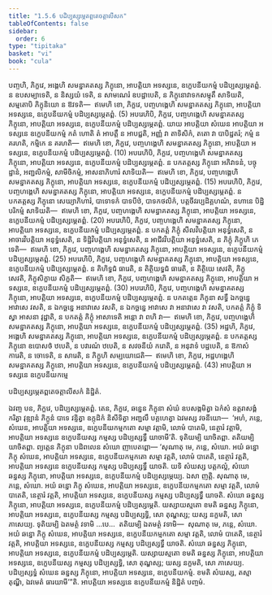 ```yaml
---
title: "1.5.6 បដិប្បស្សម្ភេតព្ពតេចត្តាលីសក"
tableOfContents: false
sidebar:
  order: 6
type: "tipitaka"
basket: "vi"
book: "cula"
---
```



<DynamicBreadcrumb />

<Division number="54" book="cula">

<Paragraph number="245" book="cula">
បញ្ចហិ, ភិក្ខវេ, អង្គេហិ សមន្នាគតស្ស ភិក្ខុនោ, អាបត្តិយា អទស្សនេ, ឧក្ខេបនីយកម្មំ បដិប្បស្សម្ភេតព្ពំ. ន ឧបសម្បាទេតិ, ន និស្សយំ ទេតិ, ន សាមណេរំ ឧបដ្ឋាបេតិ, ន ភិក្ខុនោវាទកសម្មុតឹ សាទិយតិ, សម្មតោបិ ភិក្ខុនិយោ ន ឱវទតិ—  ឥមេហិ ខោ, ភិក្ខវេ, បញ្ចហង្គេហិ សមន្នាគតស្ស ភិក្ខុនោ, អាបត្តិយា អទស្សនេ, ឧក្ខេបនីយកម្មំ បដិប្បស្សម្ភេតព្ពំ. (5)
</Paragraph>

<Paragraph number="246" book="cula">
អបរេហិបិ, ភិក្ខវេ, បញ្ចហង្គេហិ សមន្នាគតស្ស ភិក្ខុនោ, អាបត្តិយា អទស្សនេ, ឧក្ខេបនីយកម្មំ បដិប្បស្សម្ភេតព្ពំ. យាយ អាបត្តិយា សំឃេន អាបត្តិយា អទស្សនេ ឧក្ខេបនីយកម្មំ កតំ ហោតិ តំ អាបត្តឹ ន អាបជ្ជតិ, អញ្ញំ វា តាទិសិកំ, តតោ វា បាបិដ្ឋតរំ; កម្មំ ន គរហតិ, កម្មិកេ ន គរហតិ—  ឥមេហិ ខោ, ភិក្ខវេ, បញ្ចហង្គេហិ សមន្នាគតស្ស ភិក្ខុនោ, អាបត្តិយា អទស្សនេ, ឧក្ខេបនីយកម្មំ បដិប្បស្សម្ភេតព្ពំ. (10)
</Paragraph>

<Paragraph number="247" book="cula">
អបរេហិបិ, ភិក្ខវេ, បញ្ចហង្គេហិ សមន្នាគតស្ស ភិក្ខុនោ, អាបត្តិយា អទស្សនេ, ឧក្ខេបនីយកម្មំ បដិប្បស្សម្ភេតព្ពំ. ន បកតត្តស្ស ភិក្ខុនោ អភិវាទនំ, បច្ចុដ្ឋានំ, អញ្ជលិកម្មំ, សាមីចិកម្មំ, អាសនាភិហារំ សាទិយតិ—  ឥមេហិ ខោ, ភិក្ខវេ, បញ្ចហង្គេហិ សមន្នាគតស្ស ភិក្ខុនោ, អាបត្តិយា អទស្សនេ, ឧក្ខេបនីយកម្មំ បដិប្បស្សម្ភេតព្ពំ. (15)
</Paragraph>

<Paragraph number="248" book="cula">
អបរេហិបិ, ភិក្ខវេ, បញ្ចហង្គេហិ សមន្នាគតស្ស ភិក្ខុនោ, អាបត្តិយា អទស្សនេ, ឧក្ខេបនីយកម្មំ បដិប្បស្សម្ភេតព្ពំ. ន បកតត្តស្ស ភិក្ខុនោ សេយ្យាភិហារំ, បាទោទកំ បាទបីឋំ, បាទកថលិកំ, បត្តចីវរប្បដិគ្គហណំ, នហានេ បិដ្ឋិបរិកម្មំ សាទិយតិ—  ឥមេហិ ខោ, ភិក្ខវេ, បញ្ចហង្គេហិ សមន្នាគតស្ស ភិក្ខុនោ, អាបត្តិយា អទស្សនេ, ឧក្ខេបនីយកម្មំ បដិប្បស្សម្ភេតព្ពំ. (20)
</Paragraph>

<Paragraph number="249" book="cula">
អបរេហិបិ, ភិក្ខវេ, បញ្ចហង្គេហិ សមន្នាគតស្ស ភិក្ខុនោ, អាបត្តិយា អទស្សនេ, ឧក្ខេបនីយកម្មំ បដិប្បស្សម្ភេតព្ពំ. ន បកតត្តំ ភិក្ខុំ សីលវិបត្តិយា អនុទ្ធំសេតិ, ន អាចារវិបត្តិយា អនុទ្ធំសេតិ, ន ទិដ្ឋិវិបត្តិយា អនុទ្ធំសេតិ, ន អាជីវវិបត្តិយា អនុទ្ធំសេតិ, ន ភិក្ខុំ ភិក្ខូហិ ភេទេតិ—  ឥមេហិ ខោ, ភិក្ខវេ, បញ្ចហង្គេហិ សមន្នាគតស្ស ភិក្ខុនោ, អាបត្តិយា អទស្សនេ, ឧក្ខេបនីយកម្មំ បដិប្បស្សម្ភេតព្ពំ. (25)
</Paragraph>

<Paragraph number="250" book="cula">
អបរេហិបិ, ភិក្ខវេ, បញ្ចហង្គេហិ សមន្នាគតស្ស ភិក្ខុនោ, អាបត្តិយា អទស្សនេ, ឧក្ខេបនីយកម្មំ បដិប្បស្សម្ភេតព្ពំ. ន គិហិទ្ធជំ ធារេតិ, ន តិត្ថិយទ្ធជំ ធារេតិ, ន តិត្ថិយេ សេវតិ, ភិក្ខូ សេវតិ, ភិក្ខុសិក្ខាយ សិក្ខតិ—  ឥមេហិ ខោ, ភិក្ខវេ, បញ្ចហង្គេហិ សមន្នាគតស្ស ភិក្ខុនោ, អាបត្តិយា អទស្សនេ, ឧក្ខេបនីយកម្មំ បដិប្បស្សម្ភេតព្ពំ. (30)
</Paragraph>

<Paragraph number="251" book="cula">
អបរេហិបិ, ភិក្ខវេ, បញ្ចហង្គេហិ សមន្នាគតស្ស ភិក្ខុនោ, អាបត្តិយា អទស្សនេ, ឧក្ខេបនីយកម្មំ បដិប្បស្សម្ភេតព្ពំ. ន បកតត្តេន ភិក្ខុនា សទ្ធឹ ឯកច្ឆន្នេ អាវាសេ វសតិ, ន ឯកច្ឆន្នេ អនាវាសេ វសតិ, ន ឯកច្ឆន្នេ អាវាសេ វា អនាវាសេ វា វសតិ, បកតត្តំ ភិក្ខុំ ទិស្វា អាសនា វុដ្ឋាតិ, ន បកតត្តំ ភិក្ខុំ អាសាទេតិ អន្តោ វា ពហិ វា—  ឥមេហិ ខោ, ភិក្ខវេ, បញ្ចហង្គេហិ សមន្នាគតស្ស ភិក្ខុនោ, អាបត្តិយា អទស្សនេ, ឧក្ខេបនីយកម្មំ បដិប្បស្សម្ភេតព្ពំ. (35)
</Paragraph>

<Paragraph number="252" book="cula">
អដ្ឋហិ, ភិក្ខវេ, អង្គេហិ សមន្នាគតស្ស ភិក្ខុនោ, អាបត្តិយា អទស្សនេ, ឧក្ខេបនីយកម្មំ បដិប្បស្សម្ភេតព្ពំ. ន បកតត្តស្ស ភិក្ខុនោ ឧបោសថំ ឋបេតិ, ន បវារណំ ឋបេតិ, ន សវចនីយំ ករោតិ, ន អនុវាទំ បដ្ឋបេតិ, ន ឱកាសំ ការេតិ, ន ចោទេតិ, ន សារេតិ, ន ភិក្ខូហិ សម្បយោជេតិ—  ឥមេហិ ខោ, ភិក្ខវេ, អដ្ឋហង្គេហិ សមន្នាគតស្ស ភិក្ខុនោ, អាបត្តិយា អទស្សនេ, ឧក្ខេបនីយកម្មំ បដិប្បស្សម្ភេតព្ពំ. (43)

</Paragraph>
</Division>

<Paragraph number="253" type="center" book="cula">
អាបត្តិយា អទស្សនេ ឧក្ខេបនីយកម្មេ

  
បដិប្បស្សម្ភេតព្ពតេចត្តាលីសកំ និដ្ឋិតំ.


</Paragraph>

<Division number="55" book="cula">

<Paragraph number="254" book="cula">
ឯវញ្ច បន, ភិក្ខវេ, បដិប្បស្សម្ភេតព្ពំ. តេន, ភិក្ខវេ, ឆន្នេន ភិក្ខុនា សំឃំ ឧបសង្កមិត្វា ឯកំសំ ឧត្តរាសង្គំ ករិត្វា វុឌ្ឍានំ ភិក្ខូនំ បាទេ វន្ទិត្វា ឧក្កុដិកំ និសីទិត្វា អញ្ជលឹ បគ្គហេត្វា ឯវមស្ស វចនីយោ—  ‘អហំ, ភន្តេ, សំឃេន, អាបត្តិយា អទស្សនេ, ឧក្ខេបនីយកម្មកតោ សម្មា វត្តាមិ, លោមំ បាតេមិ, នេត្ថារំ វត្តាមិ, អាបត្តិយា អទស្សនេ ឧក្ខេបនីយស្ស កម្មស្ស បដិប្បស្សទ្ធឹ យាចាមី’តិ. ទុតិយម្បិ យាចិតព្ពា. តតិយម្បិ យាចិតព្ពា. ព្យត្តេន ភិក្ខុនា បដិពលេន សំឃោ ញាបេតព្ពោ—
</Paragraph>

<Paragraph number="255" book="cula">
‘សុណាតុ មេ, ភន្តេ, សំឃោ. អយំ ឆន្នោ ភិក្ខុ សំឃេន, អាបត្តិយា អទស្សនេ, ឧក្ខេបនីយកម្មកតោ សម្មា វត្តតិ, លោមំ បាតេតិ, នេត្ថារំ វត្តតិ, អាបត្តិយា អទស្សនេ ឧក្ខេបនីយស្ស កម្មស្ស បដិប្បស្សទ្ធឹ យាចតិ. យទិ សំឃស្ស បត្តកល្លំ, សំឃោ ឆន្នស្ស ភិក្ខុនោ, អាបត្តិយា អទស្សនេ, ឧក្ខេបនីយកម្មំ បដិប្បស្សម្ភេយ្យ. ឯសា ញត្តិ.
</Paragraph>

<Paragraph number="256" book="cula">
សុណាតុ មេ, ភន្តេ, សំឃោ. អយំ ឆន្នោ ភិក្ខុ សំឃេន, អាបត្តិយា អទស្សនេ, ឧក្ខេបនីយកម្មកតោ សម្មា វត្តតិ, លោមំ បាតេតិ, នេត្ថារំ វត្តតិ, អាបត្តិយា អទស្សនេ, ឧក្ខេបនីយស្ស កម្មស្ស បដិប្បស្សទ្ធឹ យាចតិ. សំឃោ ឆន្នស្ស ភិក្ខុនោ, អាបត្តិយា អទស្សនេ, ឧក្ខេបនីយកម្មំ បដិប្បស្សម្ភេតិ. យស្សាយស្មតោ ខមតិ ឆន្នស្ស ភិក្ខុនោ, អាបត្តិយា អទស្សនេ, ឧក្ខេបនីយស្ស កម្មស្ស បដិប្បស្សទ្ធិ, សោ តុណ្ហស្ស; យស្ស នក្ខមតិ, សោ ភាសេយ្យ.
</Paragraph>

<Paragraph number="257" book="cula">
ទុតិយម្បិ ឯតមត្ថំ វទាមិ …បេ…  តតិយម្បិ ឯតមត្ថំ វទាមិ—  សុណាតុ មេ, ភន្តេ, សំឃោ. អយំ ឆន្នោ ភិក្ខុ សំឃេន, អាបត្តិយា អទស្សនេ, ឧក្ខេបនីយកម្មកតោ សម្មា វត្តតិ, លោមំ បាតេតិ, នេត្ថារំ វត្តតិ, អាបត្តិយា អទស្សនេ, ឧក្ខេបនីយស្ស កម្មស្ស បដិប្បស្សទ្ធឹ យាចតិ. សំឃោ ឆន្នស្ស ភិក្ខុនោ, អាបត្តិយា អទស្សនេ, ឧក្ខេបនីយកម្មំ បដិប្បស្សម្ភេតិ. យស្សាយស្មតោ ខមតិ ឆន្នស្ស ភិក្ខុនោ, អាបត្តិយា អទស្សនេ, ឧក្ខេបនីយស្ស កម្មស្ស បដិប្បស្សទ្ធិ, សោ តុណ្ហស្ស; យស្ស នក្ខមតិ, សោ ភាសេយ្យ.
</Paragraph>

<Paragraph number="258" book="cula">
បដិប្បស្សទ្ធំ សំឃេន ឆន្នស្ស ភិក្ខុនោ, អាបត្តិយា អទស្សនេ, ឧក្ខេបនីយកម្មំ. ខមតិ សំឃស្ស, តស្មា តុណ្ហី, ឯវមេតំ ធារយាមី’”តិ.

</Paragraph>
</Division>

<Paragraph number="259" type="center" book="cula">
អាបត្តិយា អទស្សនេ ឧក្ខេបនីយកម្មំ និដ្ឋិតំ បញ្ចមំ.
</Paragraph>